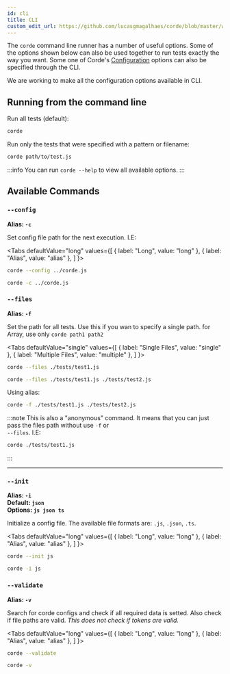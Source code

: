 ```yaml
---
id: cli
title: CLI
custom_edit_url: https://github.com/lucasgmagalhaes/corde/blob/master/website/versioned_docs/version-2.0/CLI.mdx
---
```



The `corde` command line runner has a number of useful options.
Some of the options shown below can also be used together to run tests exactly the way you want.
Some one of Corde's [Configuration](Configuration) options can also be specified through the CLI.

We are working to make all the configuration options available in CLI.

## Running from the command line

Run all tests (default):

```bash
corde
```

Run only the tests that were specified with a pattern or filename:

```bash
corde path/to/test.js
```

:::info
You can run `corde --help` to view all available options.
:::

## Available Commands

### `--config`

**Alias: `-c`**

Set config file path for the next execution. I.E:

<Tabs
  defaultValue="long"
  values={[
    { label: "Long", value: "long" },
    { label: "Alias", value: "alias" },
   ]
  }>
  <TabItem value="long">


```bash
corde --config ../corde.js
```

  </TabItem>
  <TabItem value="alias">


```bash
corde -c ../corde.js
```

  </TabItem>
</Tabs>


### `--files`

**Alias: `-f`**

Set the path for all tests. Use this if you wan to specify a single path. for Array, use only `corde path1 path2`

<Tabs
  defaultValue="single"
  values={[
    { label: "Single Files", value: "single" },
    { label: "Multiple Files", value: "multiple" },
   ]
  }>
  <TabItem value="single">


```bash
corde --files ./tests/test1.js
```

  </TabItem>
  <TabItem value="multiple">


```bash
corde --files ./tests/test1.js ./tests/test2.js
```

  </TabItem>
</Tabs>


Using alias:

```bash
corde -f ./tests/test1.js ./tests/test2.js
```

:::note
This is also a "anonymous" command. It means that you can just pass the files path without use `-f` or  
`--files`. I.E:

```bash
corde ./tests/test1.js
```

:::

---

### `--init`

**Alias: `-i`**  
**Default: `json`**  
**Options: `js json ts`**

Initialize a config file. The available file formats are: `.js`, `.json`, `.ts`.

<Tabs
  defaultValue="long"
  values={[
    { label: "Long", value: "long" },
    { label: "Alias", value: "alias" },
   ]
  }>
  <TabItem value="long">


```bash
corde --init js
```

  </TabItem>
  <TabItem value="alias">


```bash
corde -i js
```

  </TabItem>
</Tabs>


### `--validate`

**Alias: `-v`**

Search for corde configs and check if all required data is setted. Also check if file paths are valid.
_This does not check if tokens are valid._

<Tabs
  defaultValue="long"
  values={[
    { label: "Long", value: "long" },
    { label: "Alias", value: "alias" },
   ]
  }>
  <TabItem value="long">


```bash
corde --validate
```

  </TabItem>
  <TabItem value="alias">


```bash
corde -v
```

  </TabItem>
</Tabs>

